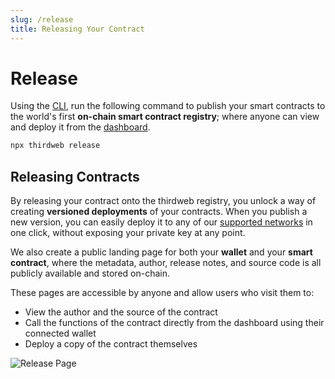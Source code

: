 ```yaml
---
slug: /release
title: Releasing Your Contract
---
```



# Release

Using the [CLI](/cli), run the following command to publish your smart contracts to the world's first **on-chain smart contract registry**;
where anyone can view and deploy it from the [dashboard](https://thirdweb.com/dashboard).

```jsx
npx thirdweb release
```

<div className="row" style={{ marginBottom: 24 }}>
  <div className="col col--12" style={{ marginTop: 8 }}>
    <QuickstartCard
      name="Quickstart: Release & Deploy Your Own Contract"
      link="/getting-started/releasing-custom-contracts"
      image="/assets/icons/education.png"
    />
  </div>
</div>

## Releasing Contracts

By releasing your contract onto the thirdweb registry, you unlock a way of creating **versioned deployments** of your contracts.
When you publish a new version, you can easily deploy it to any of our [supported networks](https://blog.thirdweb.com/guides/which-network-should-you-use)
in one click, without exposing your private key at any point.

We also create a public landing page for both your **wallet** and your **smart contract**, where the metadata, author, release notes, and
source code is all publicly available and stored on-chain.

These pages are accessible by anyone and allow users who visit them to:

- View the author and the source of the contract
- Call the functions of the contract directly from the dashboard using their connected wallet
- Deploy a copy of the contract themselves

![Release Page](./assets/release-page.png)
